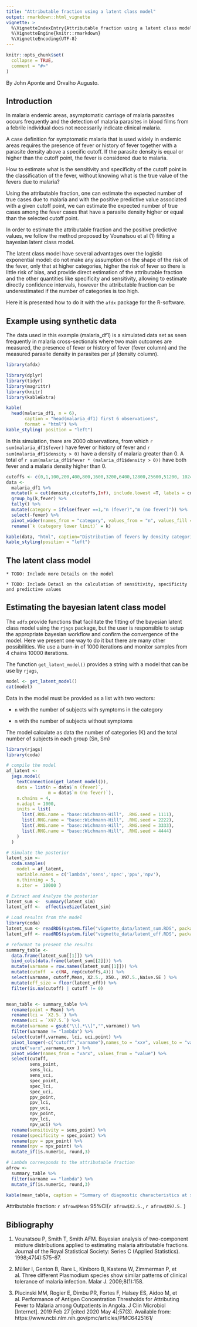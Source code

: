 ```yaml
---
title: "Attributable fraction using a latent class model"
output: rmarkdown::html_vignette
vignette: >
  %\VignetteIndexEntry{Attributable fraction using a latent class model}
  %\VignetteEngine{knitr::rmarkdown}
  %\VignetteEncoding{UTF-8}
---
```


```r
knitr::opts_chunk$set(
  collapse = TRUE,
  comment = "#>"
)
```
By John Aponte and Orvalho Augusto.

## Introduction

In malaria endemic areas, asymptomatic carriage of malaria parasites occurs
frequently and the detection of malaria parasites in blood films from a febrile 
individual does not necessarily indicate clinical malaria. 

A case definition for symptomatic malaria that is used widely in endemic areas 
requires the presence of fever or history of fever together with a parasite density above a 
specific cutoff. If the parasite density is equal or higher than the cutoff point, 
the fever is considered due to malaria.

How to estimate what is the sensitivity and specificity of the cutoff point in
the classification of the fever, without knowing what is the true value of the fevers due to 
malaria?

Using the attributable fraction, one can estimate the expected
number of true cases due to malaria and with the positive predictive value associated
with a given cutoff point, we can estimate the expected number of true cases among
the fever cases that have a parasite density higher or equal than the selected cutoff
point.

In order to estimate the attributable fraction and the positive predictive values,
we follow the method proposed by Vounatsou et al (1) fitting 
a bayesian latent class model. 

The latent class model have several advantages over the logistic exponential 
model: do not make any assumption on the shape of the risk of the fever, only 
that at higher categories, higher the risk of fever so there is little risk of
bias, and provide direct estimation of the attributable fraction and the other quantities like 
specificity and sensitivity, allowing to estimate directly confidence intervals, 
however the attributable fraction can be underestimated  if the number of 
categories is too high.

Here it is presented how to do it with the `afdx` package for the R-software.



## Example using synthetic data

The data used in this example (malaria_df1) is a simulated data set as seen frequently in malaria cross-sectionals 
where two main outcomes are measured, the presence of fever or history of fever
(fever column) and the measured parasite density in parasites per $\mu l$ (density column).

```r
library(afdx)
```

```r
library(dplyr)
library(tidyr)
library(magrittr)
library(knitr)
library(kableExtra)

kable(
  head(malaria_df1, n = 6),
       caption = "head(malaria_df1) first 6 observations", 
       format = "html") %>%
kable_styling( position = "left")
```

In this simulation, there are 2000 observations, from which `r sum(malaria_df1$fever)`
have fever or history of fever and `r sum(malaria_df1$density > 0)` have a 
density of malaria greater than 0. A total of  `r sum(malaria_df1$fever * (malaria_df1$density > 0))`
have both fever and a malaria density higher than 0.

```r
cutoffs <- c(0,1,100,200,400,800,1600,3200,6400,12800,25600,51200, 102400, 204800)
data <- 
  malaria_df1 %>%
  mutate(k = cut(density,c(cutoffs,Inf), include.lowest =T, labels = cutoffs)) %>%
  group_by(k,fever) %>%
  tally() %>%
  mutate(category = ifelse(fever ==1,"n (fever)","m (no fever)")) %>%
  select(-fever) %>%
  pivot_wider(names_from = "category", values_from = "n", values_fill = list(n = 0)) %>%
  rename(`k (category lower limit)` = k)

kable(data, "html", caption="Distribution of fevers by density categories") %>%
kable_styling(position = "left")  
```

## The latent class model

    * TODO: Include more Details on the model
    
    * TODO: Include Detail on the calculation of sensitivity, specificity and predictive values

## Estimating the bayesian latent class model

The `adfx` provide functions that facilitate the fitting of the bayesian latent class
model using the `rjags` package, but the user is responsible to setup the appropriate 
bayesian workflow and confirm the convergence of the model. Here we present one 
way to do it but there are many other possibilities. We use a burn-in of 1000 
iterations and monitor samples from 4 chains 10000 iterations.

The function `get_latent_model()` provides a string with a model that can be use
by `rjags`, 

```r
model <- get_latent_model()
cat(model)
```


Data in the model must be provided as a list with two vectors:

  * `n` with the number of subjects with symptoms in the category
  
  * `m` with the number of subjects without symptoms
  
  The model calculate as data the number of categories (K) and the total number of
  subjects in each group (Sn, Sm)
  

```r
library(rjags)
library(coda)

# compile the model
af_latent <-
  jags.model(
    textConnection(get_latent_model()),
    data = list(n = data$`n (fever)`,
                m = data$`m (no fever)`),
    n.chains = 4,
    n.adapt = 1000,
    inits = list(
      list(.RNG.name = "base::Wichmann-Hill", .RNG.seed = 1111),
      list(.RNG.name = "base::Wichmann-Hill", .RNG.seed = 2222),
      list(.RNG.name = "base::Wichmann-Hill", .RNG.seed = 3333),
      list(.RNG.name = "base::Wichmann-Hill", .RNG.seed = 4444)
    )
  )

# Simulate the posterior
latent_sim <-
  coda.samples(
    model = af_latent,
    variable.names = c('lambda','sens','spec','ppv','npv'),
    n.thinning = 5,
    n.iter =  10000 )

# Extract and Analyze the posterior
latent_sum <-  summary(latent_sim)
latent_eff <-  effectiveSize(latent_sim)
```

```r
# Load results from the model
library(coda)
latent_sum <- readRDS(system.file("vignette_data/latent_sum.RDS", package = "afdx"))
latent_eff <- readRDS(system.file("vignette_data/latent_eff.RDS", package = "afdx"))
```

```r
# reformat to present the results
summary_table <-
  data.frame(latent_sum[[1]]) %>%
  bind_cols(data.frame(latent_sum[[2]])) %>%
  mutate(varname = row.names(latent_sum[[1]])) %>%
  mutate(cutoff  = c(NA, rep(cutoffs,4))) %>%
  select(varname, cutoff,Mean, X2.5., X50., X97.5.,Naive.SE ) %>%
  mutate(eff_size = floor(latent_eff)) %>%
  filter(is.na(cutoff) | cutoff != 0) 


mean_table <- summary_table %>%
  rename(point = Mean) %>%
  rename(lci = `X2.5.`) %>%
  rename(uci = `X97.5.`) %>%
  mutate(varname = gsub("\\[.*\\]","",varname)) %>%
  filter(varname != "lambda") %>%
  select(cutoff,varname, lci, uci,point) %>%
  pivot_longer(-c("cutoff","varname"),names_to = "xxv", values_to = "value") %>%
  unite("varx",varname,xxv ) %>%
  pivot_wider(names_from = "varx", values_from = "value") %>%
  select(cutoff,
         sens_point, 
         sens_lci, 
         sens_uci, 
         spec_point,
         spec_lci, 
         spec_uci,
         ppv_point, 
         ppv_lci, 
         ppv_uci,
         npv_point,
         npv_lci,
         npv_uci) %>%
  rename(sensitivity = sens_point) %>%
  rename(specificity = spec_point) %>%
  rename(ppv = ppv_point) %>%
  rename(npv = npv_point) %>%
  mutate_if(is.numeric, round,3)

# Lambda corresponds to the attributable fraction
afrow <- 
  summary_table %>%
  filter(varname == "lambda") %>% 
  mutate_if(is.numeric, round,3)
```


```r
kable(mean_table, caption = "Summary of diagnostic characteristics at selected cutoff points") %>% kable_styling()
```

Attributable fraction: `r afrow$Mean` 95%CI(`r afrow$X2.5.`,  `r afrow$X97.5.` )


## Bibliography

1. Vounatsou P, Smith T, Smith AFM. Bayesian analysis of two-component mixture distributions applied to estimating malaria attributable fractions. Journal of the Royal Statistical Society: Series C (Applied Statistics). 1998;47(4):575–87. 

2. Müller I, Genton B, Rare L, Kiniboro B, Kastens W, Zimmerman P, et al. Three different Plasmodium species show similar patterns of clinical tolerance of malaria infection. Malar J. 2009;8(1):158. 

3. Plucinski MM, Rogier E, Dimbu PR, Fortes F, Halsey ES, Aidoo M, et al. Performance of Antigen Concentration Thresholds for Attributing Fever to Malaria among Outpatients in Angola. J Clin Microbiol [Internet]. 2019 Feb 27 [cited 2020 May 4];57(3). Available from: https://www.ncbi.nlm.nih.gov/pmc/articles/PMC6425161/

